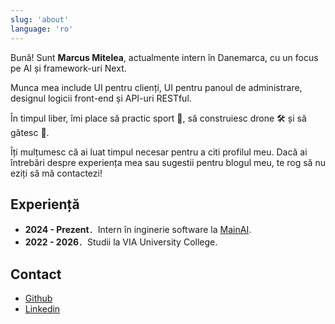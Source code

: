 ```yaml
---
slug: 'about'
language: 'ro'
---
```


Bună! Sunt **Marcus Mitelea**, actualmente intern în Danemarca, cu un focus pe AI și framework-uri Next.

Munca mea include UI pentru clienți, UI pentru panoul de administrare, designul logicii front-end și API-uri RESTful.

În timpul liber, îmi place să practic sport 🏀, să construiesc drone 🛠️ și să gătesc 🍳.

Îți mulțumesc că ai luat timpul necesar pentru a citi profilul meu. Dacă ai întrebări despre experiența mea sau sugestii pentru blogul meu, te rog să nu eziți să mă contactezi!

## Experiență

- **2024 - Prezent**．Intern în inginerie software la [MainAI](https://mainai.dk/).
- **2022 - 2026**．Studii la VIA University College.

## Contact

- [Github](https://github.com/mitmarcus)
- [Linkedin](https://www.linkedin.com/in/mitmarcus/)
